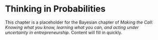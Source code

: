 # Thinking in Probabilities

This chapter is a placeholder for the Bayesian chapter of *Making the Call: Knowing what you know, learning what you can, and acting under uncertainty in entrepreneurship*. Content will fill in quickly.
